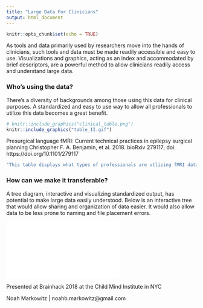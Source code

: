 ```yaml
---
title: "Large Data For Clinicians"
output: html_document
---
```


```r
knitr::opts_chunk$set(echo = TRUE)
```

As tools and data primarily used by researchers move into the hands of clinicians, such tools and data must be made readily accessible and easy to use. Visualizations and graphics, acting as an index and accommodated by brief descriptors, are a powerful method to allow clinicians readily access and understand large data.

### Who's using the data?

There's a diversity of backgrounds among those using this data for clinical purposes. A standardized and easy to use way to allow all professionals to utilize this data becomes a great benefit.

```r
# knitr::include_graphics("clinical_table.png")
knitr::include_graphics("table_II.gif")
```
Presurgical language fMRI: Current technical practices in epilepsy surgical planning
Christopher F. A. Benjamin, et al. 2018. bioRxiv 279117; doi: https://doi.org/10.1101/279117

```r
"This table displays what types of professionals are utlizing fMRI data for clinical usage. It may be assummed not all backgrounds are trained fully navigating and interpreting large MRI databases."
```




### How can we make it transferable?

A tree diagram, interactive and visualizing standardized output, has potential to make large data easily understood. Below is an interactive tree that would allow sharing and organization of data easier. It would also allow data to be less prone to naming and file placement errors.

![](BIDS_Tree_Template_Horizontal.html)

Presented at Brainhack 2018 at the Child Mind Institute in NYC

Noah Markowitz | noahb.markowitz@gmail.com
